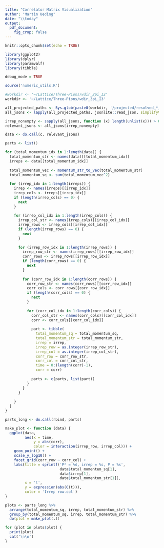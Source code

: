 ```yaml
---
title: "Correlator Matrix Visualization"
author: "Martin Ueding"
date: "\\today"
output:
  pdf_document:
    fig_crop: false
---
```


```r
knitr::opts_chunk$set(echo = TRUE)

library(ggplot2)
library(dplyr)
library(paramvalf)
library(tibble)

debug_mode = TRUE
```

```r
source('numeric_utils.R')

#workdir <- '~/Lattice/Three-Pions/wdir_2pi_I2'
workdir <- '~/Lattice/Three-Pions/wdir_3pi_I3'
```

```r
all_projected_paths <- Sys.glob(paste0(workdir, '/projected/resolved_*_*_*.js'))
all_jsons <- lapply(all_projected_paths, jsonlite::read_json, simplifyVector = TRUE)
```

```r
irrep_nonempty <- sapply(all_jsons, function (x) length(unlist(x))) > 0
relevant_jsons <- all_jsons[irrep_nonempty]
```

```r
data <- do.call(c, relevant_jsons)
```

```r
parts <- list()

for (total_momentum_idx in 1:length(data)) {
  total_momentum_str <- names(data)[[total_momentum_idx]]
  irreps <- data[[total_momentum_idx]]
  
  total_momentum_vec <- momentum_str_to_vec(total_momentum_str)
  total_momentum_sq <- sum(total_momentum_vec^2)
  
  for (irrep_idx in 1:length(irreps)) {
    irrep <- names(irreps)[[irrep_idx]]
    irrep_cols <- irreps[[irrep_idx]]
    if (length(irrep_cols) == 0) {
      next
    }
    
    for (irrep_col_idx in 1:length(irrep_cols)) {
      irrep_col_str <- names(irrep_cols)[[irrep_col_idx]]
      irrep_rows <- irrep_cols[[irrep_col_idx]]
      if (length(irrep_rows) == 0) {
        next
      }
      
      for (irrep_row_idx in 1:length(irrep_rows)) {
        irrep_row_str <- names(irrep_rows)[[irrep_row_idx]]
        corr_rows <- irrep_rows[[irrep_row_idx]]
        if (length(corr_rows) == 0) {
          next
        }
        
        for (corr_row_idx in 1:length(corr_rows)) {
          corr_row_str <- names(corr_rows)[[corr_row_idx]]
          corr_cols <- corr_rows[[corr_row_idx]]
          if (length(corr_cols) == 0) {
            next
          }
          
          for (corr_col_idx in 1:length(corr_cols)) {
            corr_col_str <- names(corr_cols)[[corr_col_idx]]
            corr <- corr_cols[[corr_col_idx]]
            
            part <- tibble(
              total_momentum_sq = total_momentum_sq,
              total_momentum_str = total_momentum_str,
              irrep = irrep,
              irrep_row = as.integer(irrep_row_str),
              irrep_col = as.integer(irrep_col_str),
              corr_row = corr_row_str,
              corr_col = corr_col_str,
              time = 0:(length(corr)-1),
              corr = corr)
            
            parts <- c(parts, list(part))
          }
        }
      }
      
    }
  }
}
```

```r
parts_long <- do.call(rbind, parts)
```

```r
make_plot <- function (data) {
  ggplot(data,
         aes(x = time,
             y = abs(corr),
             color = interaction(irrep_row, irrep_col))) +
    geom_point() +
    scale_y_log10() +
    facet_grid(corr_row ~ corr_col) +
    labs(title = sprintf('P² = %d, irrep = %s, P = %s',
                         data$total_momentum_sq[1],
                         data$irrep[1],
                         data$total_momentum_str[1]),
         x = 't',
         y = expression(abs(C(t))),
         color = 'Irrep row.col')
}

plots <- parts_long %>%
  arrange(total_momentum_sq, irrep, total_momentum_str) %>%
  group_by(total_momentum_sq, irrep, total_momentum_str) %>%
  do(plot = make_plot(.))

for (plot in plots$plot) {
  print(plot)
  cat('\n\n')
}
```

